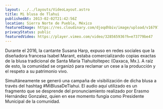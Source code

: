 ```yaml
---
layout: ../../layouts/VideoLayout.astro
title: Mi blusa de Tlahui
publishedAt: 2013-02-02T21:42:56Z
location: Sierra Norte de Puebla, México
featuredImage: https://res.cloudinary.com/djoqdhbiv/image/upload/v1679797804/web/Tramas/mi-blusa-de-tlahui/MiBlusaDeTlahui-portada_g7d9tl.webp
privacyStatus: public
featuredVideo: https://player.vimeo.com/video/328565936?h=e73779be47
---
```


Durante el 2016, la cantante Susana Harp, expuso en redes sociales que la diseñadora francesa Isabel Marant, estaba comercializando copias exactas de la blusa tradicional de Santa María Tlahuitoltepec (Oaxaca, Mx.). A raíz de esto, la comunidad se organizó para reclamar un cese a la producción y el respeto a su patrimonio vivo.

Simultáneamente se generó una campaña de visibilización de dicha blusa a través del hashtag #MiBlusaDeTlahui. El audio aquí utilizado es un fragmento que se desprende del pronunciamiento realizado por Erasmo Hernández Gonzalez, quien en ese momento fungía como Presidente Municipal de la comunidad.